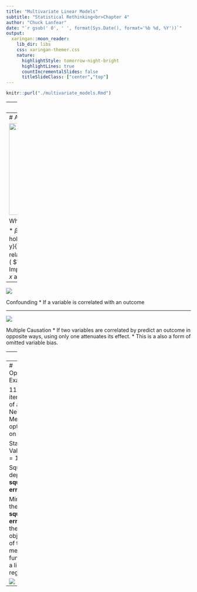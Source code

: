 ```yaml
---
title: "Multivariate Linear Models"
subtitle: "Statistical Rethinking<br>Chapter 4"
author: "Chuck Lanfear"
date: "`r gsub(' 0', ' ', format(Sys.Date(), format='%b %d, %Y'))`"
output:
  xaringan::moon_reader:
    lib_dir: libs
    css: xaringan-themer.css
    nature:
      highlightStyle: tomorrow-night-bright
      highlightLines: true
      countIncrementalSlides: false
      titleSlideClass: ["center","top"]
---
```




```r
knitr::purl("./multivariate_models.Rmd")
```



---
# Intuition

What is the predictive value of a variable, once I already know all of the other predictor variables?

Purposes:

1. **Controlling for confounders**

2. **Capturing multiple causation**

3. Measuring interactions (next week)

---
# A multivariate model

<img src="https://clanfear.github.io/multivariate_lecture/img/xzy_diagram.PNG" height=250 class="image-center">

What do we measure?

* $\beta_1$ - slope relating $x$ to $y$ holding $z$ constant ( $\frac{\delta y}{\delta x}$ ).
* $\beta_2$ - slope relating $z$ to $y$ holding $z$ constant ( $\frac{\delta y}{\delta z}$ ).
* Implicit: $\rho$ - correlation between $x$ and $z$

---

<img src="https://clanfear.github.io/multivariate_lecture/img/xzy_spuriousness.PNG">

Confounding
* If a variable is correlated with an outcome

---

<img src="https://clanfear.github.io/multivariate_lecture/img/xzy_masquerade.PNG">

Multiple Causation
* If two variables are correlated by predict an outcome in opposite ways, using only one attenuates its effect.
    * This is a also a form of omitted variable bias. 

---
<img src="https://clanfear.github.io/multivariate_lecture/img/xzy_collinearity.PNG">

Multicollinearity
* If two variables provide similar information, they are redundant and their effects difficult to separate.
    * Redundancy doesn't hurt prediction--you get accurate posteriors.
    * Redundancy hurts inference--you get large standard errors.
    


---
# Optimizer Example

119 iterations of a Nelder-Mead optimizer on OLS.

Start Values: $\alpha = 1$, $\beta = 1$

Squares depict **squared errors**.

Minimizing the **sum squared errors** is the objective of the mean loss function in a linear regression.

<img src="http://www.jessefagan.com/content/images/2019/10/advertising_album_sales_regression_animation_06.gif">

---